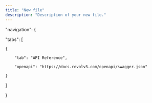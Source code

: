 ```yaml
---
title: "New file"
description: "Description of your new file."
---
```


"navigation": {

  "tabs": [

    {

        "tab": "API Reference",

        "openapi": "https://docs.revolv3.com/openapi/swagger.json"

    }

  ]

}